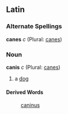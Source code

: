 ==Latin==
===Alternate Spellings===
'''canes''' ''c'' (Plural: [[canes]])
===Noun===
'''canis''' ''c'' (Plural: [[canes]])

#a [[dog]]
====Derived Words====
:[[caninus]]